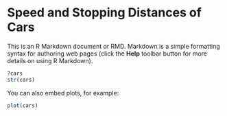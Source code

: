 Speed and Stopping Distances of Cars
========================================================

This is an R Markdown document or RMD. Markdown is a simple formatting syntax for authoring web pages (click the **Help** toolbar button for more details on using R Markdown).


```r
?cars
str(cars)
```

You can also embed plots, for example:

```r
plot(cars)
```


